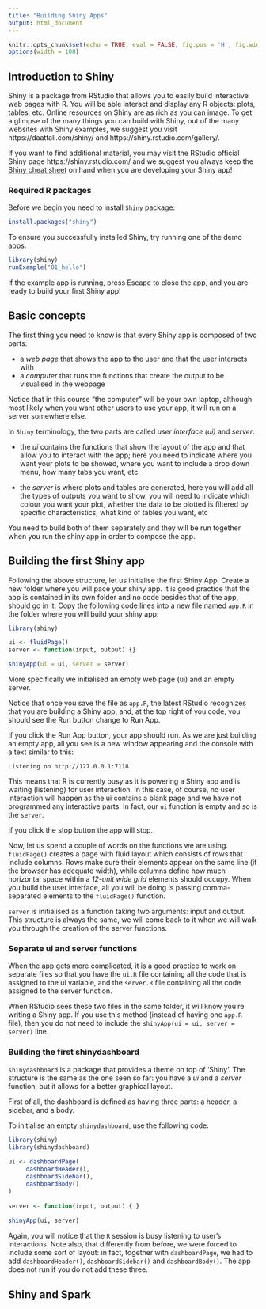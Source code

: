```yaml
---
title: "Building Shiny Apps"
output: html_document
---
```


```r
knitr::opts_chunk$set(echo = TRUE, eval = FALSE, fig.pos = 'H', fig.width = 8, fig.height = 5)
options(width = 108)
```



## Introduction to Shiny


Shiny is a package from RStudio that allows you to easily build interactive web pages with R. You will be able interact and display any R objects: plots, tables, etc. Online resources on Shiny are as rich as you can image. To get a glimpse of the many things you can build with Shiny, out of the many websites with Shiny examples, we suggest you visit https://daattali.com/shiny/ and https://shiny.rstudio.com/gallery/.


If you want to find additional material, you may visit the RStudio official Shiny page https://shiny.rstudio.com/ and we suggest you always keep the [Shiny cheat sheet](http://shiny.rstudio.com/images/shiny-cheatsheet.pdf) on hand when you are developing your Shiny app!



### Required R packages

Before we begin you need to install `Shiny` package:

```r
install.packages("shiny")
```

To ensure you successfully installed Shiny, try running one of the demo apps.

```r
library(shiny)
runExample("01_hello")
```

If the example app is running, press Escape to close the app, and you are ready to build your first Shiny app!


## Basic concepts

The first thing you need to know is that every Shiny app is composed of two parts: 

* a _web page_ that shows the app to the user and that the user interacts with
* a _computer_ that runs the functions that create the output to be visualised in the webpage 

Notice that in this course "the computer" will be your own laptop, although most likely when you want other users to use your app, it will run on a server somewhere else. 

In `Shiny` terminology, the two parts are called _user interface (ui)_ and _server_: 

* the _ui_ contains the functions that show the layout of the app and that allow you to interact with the app; here you need to indicate where you want your plots to be showed, where you want to include a drop down menu, how many tabs you want, etc

* the _server_ is where plots and tables are generated, here you will add all the types of outputs you want to show, you will need to indicate which colour you want your plot, whether the data to be plotted is filtered by specific characteristics, what kind of tables you want, etc

You need to build both of them separately and they will be run together when you run the shiny app in order to compose the app.


## Building the first Shiny app

Following the above structure, let us initialise the first Shiny App. Create a new folder where you will pace your shiny app. It is good practice that the app is contained in its own folder and no code besides that of the app, should go in it. Copy the following code lines into a new file named `app.R` in the folder where you will build your shiny app:

```r
library(shiny)

ui <- fluidPage()
server <- function(input, output) {}

shinyApp(ui = ui, server = server)
```

More specifically we initialised an empty web page (ui) and an empty server.

Notice that once you save the file as `app.R`, the latest RStudio recognizes that you are building a Shiny app, and, at the top right of you code, you should see the Run button change to Run App.

If you click the Run App button, your app should run. As we are just building an empty app, all you see is a new window appearing and the console with a text similar to this:

`Listening on http://127.0.0.1:7118`

This means that R is currently busy as it is powering a Shiny app and is waiting (listening) for user interaction. In this case, of course, no user interaction will happen as the ui contains a blank page and we have not programmed any interactive parts. In fact, our `ui` function is empty and so is the `server`.

If you click the stop button the app will stop.

Now, let us spend a couple of words on the functions we are using. `fluidPage()` creates a page with fluid layout which consists of rows that include columns. Rows make sure their elements appear on the same line (if the browser has adequate width), while columns define how much horizontal space within a _12-unit wide grid_ elements should occupy. When you build the user interface, all you will be doing is passing comma-separated elements to the `fluidPage()` function.

`server` is initialised as a function taking two arguments: input and output. This structure is always the same, we will come back to it when we will walk you through the creation of the server functions.

### Separate ui and server functions

When the app gets more complicated, it is a good practice to work on separate files so that you have the `ui.R` file containing all the code that is assigned to the ui variable, and the `server.R` file containing all the code assigned to the server function. 

When RStudio sees these two files in the same folder, it will know you’re writing a Shiny app. If you use this method (instead of having one `app.R` file), then you do not need to include the `shinyApp(ui = ui, server = server)` line.



### Building the first shinydashboard

`shinydashboard` is a package that provides a theme on top of 'Shiny'. The structure is the same as the one seen so far: you have a _ui_ and a _server_ function, but it allows for a better graphical layout.

First of all, the dashboard is defined as having three parts: a header, a sidebar, and a body. 

To initialise an empty `shinydashboard`, use the following code:

```r
library(shiny)
library(shinydashboard)
 
ui <- dashboardPage(
     dashboardHeader(),
     dashboardSidebar(),
     dashboardBody()
)
 
server <- function(input, output) { }
 
shinyApp(ui, server)
```

Again, you will notice that the `R` session is busy listening to user's interactions. Note also, that differently from before, we were forced to include some sort of layout: in fact, together with `dashboardPage`, we had to add `dashboardHeader()`, `dashboardSidebar()` and `dashboardBody()`. The app does not run if you do not add these three.



## Shiny and Spark


<!--
Inserire esempio di utilizzo Spark e Shiny 
Nell'esempio fare una piccola app che plotta un istogramma
-->

